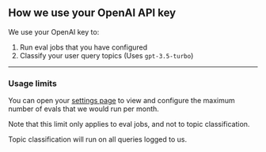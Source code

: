 ## How we use your OpenAI API key

We use your OpenAI key to:

1. Run eval jobs that you have configured
2. Classify your user query topics (Uses `gpt-3.5-turbo`)

---

### Usage limits

You can open your [settings page](https://app.athina.ai/settings) to view and configure the maximum number of evals that we would run per month.

Note that this limit only applies to eval jobs, and not to topic classification.

Topic classification will run on all queries logged to us.
